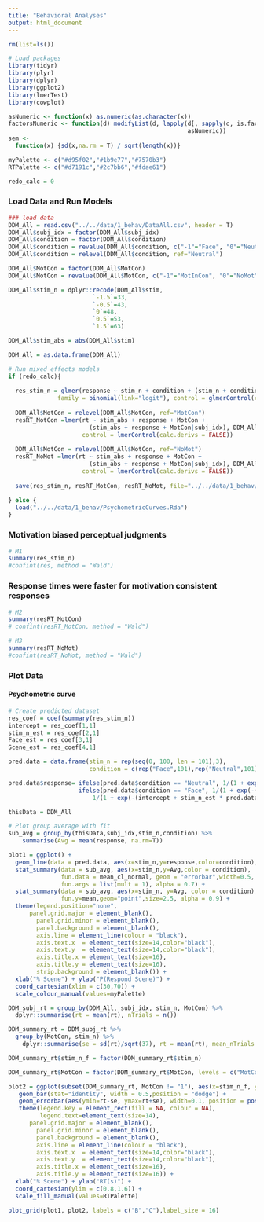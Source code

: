 ```yaml
---
title: "Behavioral Analyses"
output: html_document
---
```


```r
rm(list=ls())

# Load packages
library(tidyr)
library(plyr)
library(dplyr)
library(ggplot2)
library(lmerTest)
library(cowplot)

asNumeric <- function(x) as.numeric(as.character(x))
factorsNumeric <- function(d) modifyList(d, lapply(d[, sapply(d, is.factor)],   
                                                   asNumeric))
sem <- 
  function(x) {sd(x,na.rm = T) / sqrt(length(x))}

myPalette <- c("#d95f02","#1b9e77","#7570b3") 
RTPalette <- c("#d7191c","#2c7bb6","#fdae61")

redo_calc = 0
```

### Load Data and Run Models
```r
### load data
DDM_All = read.csv("../../data/1_behav/DataAll.csv", header = T)
DDM_All$subj_idx = factor(DDM_All$subj_idx)
DDM_All$condition = factor(DDM_All$condition) 
DDM_All$condition = revalue(DDM_All$condition, c("-1"="Face", "0"="Neutral", "1"="Scene"))
DDM_All$condition = relevel(DDM_All$condition, ref="Neutral")

DDM_All$MotCon = factor(DDM_All$MotCon) 
DDM_All$MotCon = revalue(DDM_All$MotCon, c("-1"="MotInCon", "0"="NoMot", "1"="MotCon"))

DDM_All$stim_n = dplyr::recode(DDM_All$stim, 
                        `-1.5`=33,
                        `-0.5`=43,
                        `0`=48,
                        `0.5`=53,
                        `1.5`=63)

DDM_All$stim_abs = abs(DDM_All$stim)

DDM_All = as.data.frame(DDM_All)

# Run mixed effects models
if (redo_calc){
  
  res_stim_n = glmer(response ~ stim_n + condition + (stim_n + condition |subj_idx), DDM_All, 
              family = binomial(link="logit"), control = glmerControl(calc.derivs = FALSE))
  
  DDM_All$MotCon = relevel(DDM_All$MotCon, ref="MotCon")
  resRT_MotCon =lmer(rt ~ stim_abs + response + MotCon + 
                       (stim_abs + response + MotCon|subj_idx), DDM_All, 
                     control = lmerControl(calc.derivs = FALSE))
  
  DDM_All$MotCon = relevel(DDM_All$MotCon, ref="NoMot")
  resRT_NoMot =lmer(rt ~ stim_abs + response + MotCon + 
                       (stim_abs + response + MotCon|subj_idx), DDM_All,
                     control = lmerControl(calc.derivs = FALSE))
  
  save(res_stim_n, resRT_MotCon, resRT_NoMot, file="../../data/1_behav/PsychometricCurves.Rda")

} else {
  load("../../data/1_behav/PsychometricCurves.Rda")
}
```

### Motivation biased perceptual judgments
```r
# M1
summary(res_stim_n)
#confint(res, method = "Wald")
```

### Response times were faster for motivation consistent responses
```r
# M2
summary(resRT_MotCon)  
# confint(resRT_MotCon, method = "Wald")

# M3
summary(resRT_NoMot)
#confint(resRT_NoMot, method = "Wald")
```

### Plot Data

#### Psychometric curve
```r
# Create predicted dataset
res_coef = coef(summary(res_stim_n))
intercept = res_coef[1,1]
stim_n_est = res_coef[2,1]
Face_est = res_coef[3,1]
Scene_est = res_coef[4,1]

pred.data = data.frame(stim_n = rep(seq(0, 100, len = 101),3),
                       condition = c(rep("Face",101),rep("Neutral",101),rep("Scene",101)))

pred.data$response= ifelse(pred.data$condition == "Neutral", 1/(1 + exp(-(intercept + stim_n_est * pred.data$stim_n))),
                    ifelse(pred.data$condition == "Face", 1/(1 + exp(-(intercept + stim_n_est * pred.data$stim_n + Face_est))),
                        1/(1 + exp(-(intercept + stim_n_est * pred.data$stim_n + Scene_est)))))

thisData = DDM_All
```


```r
# Plot group average with fit
sub_avg = group_by(thisData,subj_idx,stim_n,condition) %>% 
    summarise(Avg = mean(response, na.rm=T))

plot1 = ggplot() +
  geom_line(data = pred.data, aes(x=stim_n,y=response,color=condition),size=0.5, alpha = 0.7) +
  stat_summary(data = sub_avg, aes(x=stim_n,y=Avg,color = condition),
               fun.data = mean_cl_normal, geom = "errorbar",width=0.5,
               fun.args = list(mult = 1), alpha = 0.7) + 
  stat_summary(data = sub_avg, aes(x=stim_n, y=Avg, color = condition),
               fun.y=mean,geom="point",size=2.5, alpha = 0.9) +
  theme(legend.position="none",
      panel.grid.major = element_blank(), 
        panel.grid.minor = element_blank(),
        panel.background = element_blank(), 
        axis.line = element_line(colour = "black"),
        axis.text.x  = element_text(size=14,color="black"),
        axis.text.y  = element_text(size=14,color="black"),
        axis.title.x = element_text(size=16),
        axis.title.y = element_text(size=16),
        strip.background = element_blank()) +
  xlab("% Scene") + ylab("P(Respond Scene)") +
  coord_cartesian(xlim = c(30,70)) +
  scale_colour_manual(values=myPalette) 
```

```r
DDM_subj_rt = group_by(DDM_All, subj_idx, stim_n, MotCon) %>%
  dplyr::summarise(rt = mean(rt), nTrials = n())

DDM_summary_rt = DDM_subj_rt %>%
  group_by(MotCon, stim_n) %>%
    dplyr::summarise(se = sd(rt)/sqrt(37), rt = mean(rt), mean_nTrials = mean(nTrials)) 

DDM_summary_rt$stim_n_f = factor(DDM_summary_rt$stim_n)

DDM_summary_rt$MotCon = factor(DDM_summary_rt$MotCon, levels = c("MotCon", "MotInCon", "NoMot")) 

plot2 = ggplot(subset(DDM_summary_rt, MotCon != "1"), aes(x=stim_n_f, y=rt, fill=MotCon)) + 
   geom_bar(stat="identity", width = 0.5,position = "dodge") +
   geom_errorbar(aes(ymin=rt-se, ymax=rt+se), width=0.1, position = position_dodge(0.5)) +
   theme(legend.key = element_rect(fill = NA, colour = NA),
         legend.text=element_text(size=14),
      panel.grid.major = element_blank(), 
        panel.grid.minor = element_blank(),
        panel.background = element_blank(), 
        axis.line = element_line(colour = "black"),
        axis.text.x  = element_text(size=14,color="black"),
        axis.text.y  = element_text(size=14,color="black"),
        axis.title.x = element_text(size=16),
        axis.title.y = element_text(size=16)) +
  xlab("% Scene") + ylab("RT(s)") +
  coord_cartesian(ylim = c(0.8,1.6)) +
  scale_fill_manual(values=RTPalette)
```

```r
plot_grid(plot1, plot2, labels = c("B","C"),label_size = 16)
```
